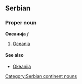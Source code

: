 ==Serbian==
===Proper noun===
'''Океанија''' ''f''
#[[Oceania]]
====See also====
*[[Okeanija]]
[[Category:Serbian continent nouns]]